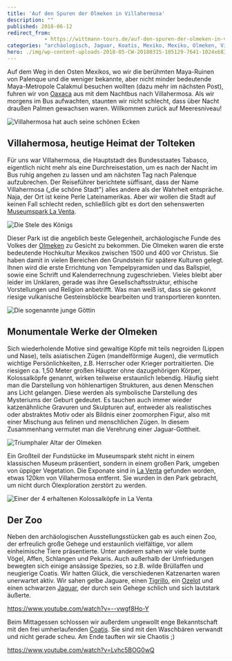 ```yaml
---
title: 'Auf den Spuren der Olmeken in Villahermosa'
description: ""
published: 2018-06-12
redirect_from: 
            - https://wittmann-tours.de/auf-den-spuren-der-olmeken-in-villahermosa/
categories: "archäologisch, Jaguar, Koatis, Mexiko, Mexiko, Olmeken, Villahermosa, Zoo"
hero: ./img/wp-content-uploads-2018-05-CW-20180315-105129-7641-1024x683.jpg
---
```

Auf dem Weg in den Osten Mexikos, wo wir die berühmten Maya-Ruinen von Palenque und die weniger bekannte, aber nicht minder bedeutende Maya-Metropole Calakmul besuchen wollten (dazu mehr im nächsten Post), fuhren wir von [Oaxaca](http://wittmann-tours.de/in-oaxaca-und-um-oaxaca-herum/) aus mit dem Nachtbus nach Villahermosa. Als wir morgens im Bus aufwachten, staunten wir nicht schlecht, dass über Nacht draußen Palmen gewachsen waren. Willkommen zurück auf Meeresniveau!

![Villahermosa hat auch seine schönen Ecken](./img/wp-content-uploads-2018-05-CW-20180315-105129-7641-1024x683.jpg)

<!--more-->

## Villahermosa, heutige Heimat der Tolteken

Für uns war Villahermosa, die Hauptstadt des Bundesstaates Tabasco, eigentlich nicht mehr als eine Durchreisestation, um es nach der Nacht im Bus ruhig angehen zu lassen und am nächsten Tag nach Palenque aufzubrechen. Der Reiseführer berichtete süffisant, dass der Name Villahermosa („die schöne Stadt") alles andere als der Wahrheit entspräche. Naja, der Ort ist keine Perle Lateinamerikas. Aber wir wollen die Stadt auf keinen Fall schlecht reden, schließlich gibt es dort den sehenswerten [Museumspark La Venta](https://de.wikipedia.org/wiki/Parque-Museo_La_Venta).

![Die Stele des Königs](./img/wp-content-uploads-2018-05-CW-20180315-133335-7677-1024x683.jpg)

Dieser Park ist die angeblich beste Gelegenheit, archäologische Funde des Volkes der [Olmeken](https://de.wikipedia.org/wiki/Olmeken) zu Gesicht zu bekommen. Die Olmeken waren die erste bedeutende Hochkultur Mexikos zwischen 1500 und 400 vor Christus. Sie haben damit in vielen Bereichen den Grundstein für spätere Kulturen gelegt. Ihnen wird die erste Errichtung von Tempelpyramiden und das Ballspiel, sowie eine Schrift und Kalenderrechnung zugeschrieben. Vieles bleibt aber leider im Unklaren, gerade was ihre Gesellschaftsstruktur, ethische Vorstellungen und Religion anbetrifft. Was man weiß ist, dass sie gekonnt riesige vulkanische Gesteinsblöcke bearbeiten und transportieren konnten.

![Die sogenannte junge Göttin](./img/wp-content-uploads-2018-05-CW-20180315-122919-7648-1024x683.jpg)

## Monumentale Werke der Olmeken

Sich wiederholende Motive sind gewaltige Köpfe mit teils negroiden (Lippen und Nase), teils asiatischen Zügen (mandelförmige Augen), die vermutlich wichtige Persönlichkeiten, z.B. Herrscher oder Krieger portraitierten. Die riesigen ca. 1,50 Meter großen Häupter ohne dazugehörigen Körper, Kolossalköpfe genannt, wirken teilweise erstaunlich lebendig. Häufig sieht man die Darstellung von höhlenartigen Strukturen, aus denen Menschen ans Licht gelangen. Diese werden als symbolische Darstellung des Mysteriums der Geburt gedeutet. Es tauchen auch immer wieder katzenähnliche Gravuren und Skulpturen auf, entweder als realistisches oder abstraktes Motiv oder als Bildnis einer zoomorphen Figur, also mit einer Mischung aus felinen und menschlichen Zügen. In diesem Zusammenhang vermutet man die Verehrung einer Jaguar-Gottheit.

![Triumphaler Altar der Olmeken](./img/wp-content-uploads-2018-05-CW-20180315-132843-7671-1024x683.jpg)

Ein Großteil der Fundstücke im Museumspark steht nicht in einem klassischen Museum präsentiert, sondern in einem großen Park, umgeben von üppiger Vegetation. Die Exponate sind in [La Venta](<https://de.wikipedia.org/wiki/La_Venta_(Mexiko)>) gefunden worden, etwas 120km von Villahermosa entfernt. Sie wurden in den Park gebracht, um nicht durch Ölexploration zerstört zu werden.

![Einer der 4 erhaltenen Kolossalköpfe in La Venta](http://wittmann-tours.de/wp-content/uploads/2018/05/CW-20180315-133459-7678-1024x683.jpg)

## Der Zoo

Neben den archäologischen Ausstellungsstücken gab es auch einen Zoo, der erfreulich große Gehege und erstaunlich vielfältige, vor allem einheimische Tiere präsentierte. Unter anderem sahen wir viele bunte Vögel, Affen, Schlangen und Pekaris. Auch außerhalb der Umfriedungen bewegten sich einige ansässige Spezies, so z.B. wilde Brüllaffen und neugierige Coatis. Wir hatten Glück, die verschiedenen Katzenarten waren unerwartet aktiv. Wir sahen gelbe Jaguare, einen [Tigrillo](https://de.wikipedia.org/wiki/Tigerkatze), ein [Ozelot](https://de.wikipedia.org/wiki/Ozelot) und einen schwarzen [Jaguar](https://de.wikipedia.org/wiki/Jaguar), der durch sein Gehege schlich und sich lautstark äußerte.

https://www.youtube.com/watch?v=--vwgf8Ho-Y

Beim Mittagessen schlossen wir außerdem ungewollt enge Bekanntschaft mit den frei umherlaufenden [Coatis](https://en.wikipedia.org/wiki/Coati). Sie sind mit den Waschbären verwandt und nicht gerade scheu. Am Ende tauften wir sie Chaotis ;)

https://www.youtube.com/watch?v=Lvhc5BOG0wQ
